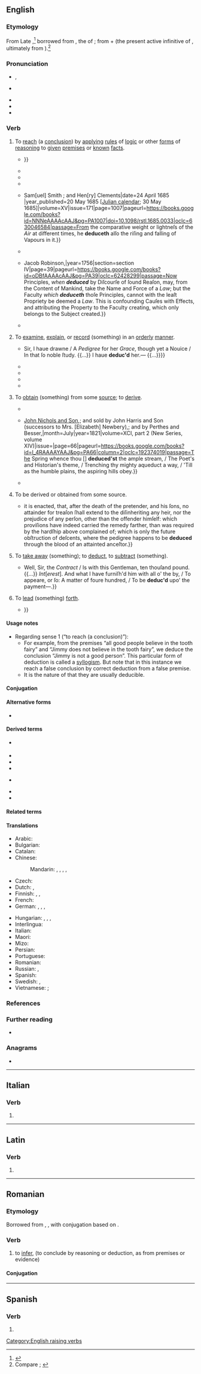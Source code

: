 ==English==
{{was wotd|2021|February|22}}

===Etymology===
{{root|en|ine-pro|*dewk-}}
From Late {{inh|en|enm|deducen|t=to demonstrate, prove, show; to argue, infer; to bring, lead; to turn (something) to a use; to deduct}},<ref>{{R:MED Online|entry=dēdūcen|pos=v|id=MED10771}}</ref> borrowed from {{bor|en|la|dēdūcere}}, the {{glossary|present}} {{glossary|active}} {{glossary|infinitive}} of {{m|la|dēdūcō|t=to lead or bring out or away; to accompany, conduct, escort; (''figuratively'') to derive, discover, deduce}}; from {{m|la|dē-|pos={{glossary|prefix}} meaning ‘from, away from’}} + {{m|la|dūcere}} (the present active infinitive of {{m|la|dūcō|t=to conduct, guide, lead; to draw, pull; to consider, regard, think}}, ultimately from {{der|en|ine-pro|*dewk-|t=to lead; to draw, pull}}).<ref>Compare {{R:OED Online|pos=v|id=48578|date=1894|nodot=1}}; {{R:Lexico|pos=v}}</ref>

===Pronunciation===
* {{a|RP}} {{IPA|en|/dɪˈdjuːs/}}, {{IPA|en|/dɪˈdʒuːs/}}
* {{a|GA}} {{IPA|en|/dɪˈd(j)us/|/də-/}}
* {{audio|en|En-us-deduce.ogg|Audio (GA)}}
* {{rhymes|en|uːs|s=2}}
* {{hyphenation|en|de|duce}}

===Verb===
{{en-verb}}

# {{lb|en|transitive}} To [[reach#Verb|reach]] (a [[conclusion]]) by [[apply]]ing [[rule#Noun|rules]] of [[logic]] or other [[form#Noun|forms]] of [[reasoning#Noun|reasoning]] to [[given#Adjective|given]] [[premises]] or [[known#Adjective|known]] [[fact]]s.
#: {{synonyms|en|conclude|infer}}
#: {{antonyms|en|induce}}
#* {{quote-book|en|author=&#91;{{w|Robert Persons}}?&#93;|chapter=The Second Parte of This Letter Conteyning Certaine Considerations of State vppon the Former Relation|translator=&#91;{{w|Henry Walpole}}&#93;|title=Nevves from Spayne and Holland Conteyning an Information of Inglish Affayres in Spayne vvith a Conferrence Made theruppon in Amsterdame of Holland.{{nb...|VVritten by a Gentleman trauelour Borne in the Lovv Countryes, and Brought Vp from a Child in Ingland, vnto a Gentleman His Frend and ofte in London.}}|location=[Amsterdam|publisher=A. Conincx]|date=11 September 1593<!--Gregorian calendar-->|section=folio &#91;29&#93;, recto and verso|sectionurl=https://books.google.com/books?id=YttlAAAAcAAJ&pg=PA29-IA1|oclc=287035935|passage=[T]he puritan buyldeth directly vpon the proteſtants firſt groundes in religion, & '''deduceth''' therof clearly and by ordinary conſequence al his concluſions, which the proteſtant cannot deny by divinity, but only by pollicy & humane ordination, or by turning to catholique anſwers contrary to ther owne principles: {{...}}}}
#* {{RQ:Bacon Learning|book=2|folio=110|verso=1|passage=[T]hoſe principles or firſt poſitions, have no diſcordance with that reaſon, which draweth downe and '''diduceth''' the inferiour poſitions.}}
#* {{RQ:Browne Pseudodoxia Epidemica|edition=2nd|chapter=Of the Great Climactericall Year, that is, Sixty Three|page=187|passage=Laſtly, One way more there may be of miſtake, at that not unuſuall among us, grounded upon a double compute of the year; the one beginning from the 25 of March, the other from the day of our birth unto the ſame again, which is the naturall account. Now hereupon many men frequently miſcaſt their daies; for in their age they '''diduce''' the account not from the day of their birth, but the year of our Lord, wherein they were born.}}
#* {{RQ:Hobbes Leviathan|chapter=Of Counsell|page=132|passage={{smallcaps|Counsell}}, is where a man ſaith, ''Doe'', or ''Doe not this'', and '''deduceth''' his reaſons from the benefit that arriveth by it to him to whom he ſaith it. And from this it is evident, that he that giveth Counſell, pretendeth onely (whatſoever he intendeth) the good of him, to whom he giveth it.}}
#* {{quote-journal|en|author=[John] Wallis|authorlink=John Wallis|title=A Discourse Concerning the Air’s Gravity, Observd in the Baroscope, Occasioned by that of Dr. [[w:George Garden (minister)|[''George''] ''Garden'']];{{nb...|Presented to the Phil. Soc. of Oxford, by the Reverend Dr. Wallis, President of that Society. April 14, 1685 [Julian calendar].}}|journal=[[w:Philosophical Transactions of the Royal Society|Philosophical Transactions: Giving Some Accompt of the Present Undertakings, Studies and Labours of the Ingenious in Many Considerable Parts of the World]]|location=Oxford, Oxfordshire|publisher={{...|Printed at the Theater in Oxford, for}} Sam[uel] Smith {{nb...|at the Prince’s Arms in Paul’s Church-yard London}}; and Hen[ry] Clements{{nb...|Book-seller in Oxford.}}|date=24 April 1685<!--Gregorian calendar-->|year_published=20 May 1685 &#91;[[Julian calendar]]; 30 May 1685&#93;|volume=XV|issue=171|page=1007|pageurl=https://books.google.com/books?id=NNNeAAAAcAAJ&pg=PA1007|doi=10.1098/rstl.1685.0033|oclc=630046584|passage=From the comparative weight or lightneſs of the ''Air'' at different times, he '''deduceth''' alſo the riſing and falling of Vapours in it.}}
#* {{RQ:Locke Human Understanding|chapter=No Innate Principles in the Mind|section=9|page=6|passage=But how then can thoſe Men think the ''uſe of Reaſon'' neceſſary to diſcover Principles that are ſupposed innate, when Reaſon (if we may believe them) is nothing elſe, but the Faculty of '''deducing''' unknown Truths from Principles or Propoſitions, that are already known?}}
#* {{quote-book|en|chapter=An Abstract of the Reciprocal Duties of Representatives and Their Constituents, on Constitutional Principles|title=A New System of Patriot Policy. Containing the Genuine Recantation of the [[w:William Pitt, 1st Earl of Chatham|British Cicero]].{{nb...|To which is Added, An Abs[t]ract of the Reciprocal Duties of Representatives and Their Constituents, on Constitutional Principles.}}|location=London|publisher={{...|Printed for}} Jacob Robinson,{{nb...|at the Golden Lion in Ludgate-Street.}}|year=1756|section=section IV|page=39|pageurl=https://books.google.com/books?id=oDBfAAAAcAAJ&pg=PA39|oclc=62428299|passage=Now Principles, ''when '''deduced''''' by Diſcourſe of ſound Reaſon, may, from the Content of Mankind, take the Name and Force of a ''Law''; but the Faculty ''which '''deduceth''''' thoſe Principles, cannot with the leaſt Propriety be deemed a ''Law''. This is confounding Cauſes with Effects, and attributing the Property to the Faculty creating, which only belongs to the Subject created.}}
#* {{RQ:Mary Shelley Frankenstein|edition=3rd|chapter=Letter IV. To Mrs. Saville, England.|page=17|passage=I do not know that the relation of my disasters will be useful to you; yet, when I reflect that you are pursuing the same course, exposing yourself to the same dangers which have rendered me what I am, I imagine that you may '''deduce''' an apt moral from my tale; one that may direct you if you succeed in your undertaking, and console you in case of failure.}}
# {{lb|en|transitive}} To [[examine]], [[explain]], or [[record#Verb|record]] (something) in an [[orderly]] [[manner]].
#* {{RQ:Jonson Staple of News|scene=ii|page=23|passage={{smallcaps|Pye[d-mantle].}} {{...}} Sir, I haue drawne / A ''Pedigree'' for her ''Grace'', though yet a Nouice / In that ſo noble ſtudy. {{...}} I haue '''deduc'd''' her.— {{...}}}}
#* {{RQ:Howell Epistolae|chapter=XXIX. To the Right Honourable Sir ''Peter Wichts'', Lord Ambassador at Constantinople.|date=5 June 1635|pages=249–250|pageref=250|passage=It ſeems there is ſome angry Star that hath hung over this Buſineſs of the ''Palatinate'' from the beginning of theſe ''German'' Wars to this very Day, which will too evidently appear, if one ſhould mark and '''deduce''' Matters from their firſt Riſe.}}
#* {{RQ:Thomson Spring|page=23|lines=573–578|passage=Lend me your ſong, ye nightingales! oh pour / The mazy-running ſoul of melody / Into my varied verſe! while I '''deduce''', / From the firſt note the hollow cuckoo ſings, / The ſymphony of Spring, and touch a theme / Unknown to fame, ''the Paſſion of the groves''.}}
#* {{RQ:Gibbon Roman Empire|volume=I|chapter=Reign of Claudius.—Defeat of the Goths.—Victories, Triumph, and Death of Aurelian.|page=296|passage=The general deſign of this work will not permit us minutely to relate the actions of every emperor after he aſcended the throne, much leſs '''deduce''' the various fortunes of his private life.}}
#* {{RQ:Scott Peveril of the Peak|volume=II|chapter=I|page=26|passage=If you leave this Isle, and got to the court of England, see what regard there will be paid to the old pedigree that '''deduces''' your descent from kings and conquerors.}}
# {{lb|en|transitive|archaic}} To [[obtain]] (something) from some [[source#Noun|source]]; to [[derive]].
#* {{RQ:Pope Works|volume=I|title=Thebais|pages=303–304|pageref=303|passage=O Goddeſs, ſay, ſhall I '''deduce''' my rhimes / From the dire nation in its early times, / ''[[w:Europa (consort of Zeus)|Europa]]''’s rape, ''{{w|Agenor}}''’s ſtern decree, / And ''{{w|Cadmus}}'' ſearching round the ſpacious ſea?}}
#* {{quote-journal|en|author=A. Heraud &#91;{{w|John Abraham Heraud}}?&#93;|title=Apostrophe to the [[w:New River (London)|New River]]|editor=Sylvanus Urban [pseudonym]|magazine=[[w:The Gentleman's Magazine|The Gentleman’s Magazine: And Historical Chronicle]]|location=London|publisher={{...|Printed by}} [[w:John Nichols (printer)|John Nichols and Son]],{{nb...|25, Parliament-street, Westminster; where letters are particularly requested to be sent, post-paid.}}; and sold by John Harris and Son (successors to Mrs. [Elizabeth] Newbery),{{nb...|at the corner of St. Paul’s Church Yard, Ludgate Street}}; and by Perthes and Besser,{{nb...|Hamburgh.}}|month=July|year=1821|volume=XCI, part 2 (New Series, volume XIV)|issue=|page=66|pageurl=https://books.google.com/books?id=I_4RAAAAYAAJ&pg=PA66|column=2|oclc=192374019|passage=The Spring whence thou &#91;{{w|Hugh Myddelton}}&#93; '''deduced'st''' the ample stream, / The Poet's and Historian's theme, / Trenching thy mighty aqueduct a way, / 'Till as the humble plains, the aspiring hills obey.}}
#* {{quote-book|en|author=Virgil|authorlink=Virgil|chapter=Book VI|translator=Oliver Crane|title=[[w:Aeneid|Virgil’s Æneid,{{nb...|Translated Literally, Line by Line, into English Dactylic Hexameter}}]]|location=New York, N.Y.|publisher=[[w:Baker & Taylor|The Baker & Taylor Co.]],{{nb...|740 and 742 Broadway.}}|year=1888|page=123|pageurl=https://books.google.com/books?id=z7wGAQAAIAAJ&pg=PA123|lines=832–834|oclc=776605665|passage=Do not, my children, O do not accustom yourselves to such warfares, / Nor on your country's vitals thus turn your invincible valor: / Sooner refrain thou, thou who '''deducest''' thy race from Olympus!}}
# {{lb|en|intransitive|archaic}} To be derived or obtained from some source.
#* {{RQ:Blackstone Commentaries|book=II|chapter=Of Title by Purchase, and First by Escheat|page=256|passage=[B]y the ſtatute 7 Ann. c. 21 {{...}} it is enacted, that, after the death of the pretender, and his ſons, no attainder for treaſon ſhall extend to the diſinheriting any heir, nor the prejudice of any perſon, other than the offender himſelf: which proviſions have indeed carried the remedy farther, than was required by the hardſhip above complained of; which is only the future obſtruction of deſcents, where the pedigree happens to be '''deduced''' through the blood of an attainted anceſtor.}}
# {{lb|en|transitive|obsolete}} To [[take away]] (something); to [[deduct]], to [[subtract]] (something).
#: {{ux|en|to '''deduce''' a part from the whole}}
#* {{RQ:Jonson Magnetic Lady|act=II|scene=vi|page=26|passage=''Pra''[''ctise'']. {{...}} Well, Sir, the ''Contract'' / Is with this Gentleman, ten thouſand pound. {{...}} ''Int''[''erest'']. And what I have furniſh'd him with all o' the by, / To appeare, or ſo: A matter of foure hundred, / To be '''deduc'd''' upo' the payment—.}}
# {{lb|en|transitive|obsolete|based on the word’s Latin {{glossary|etymon}}}} To [[lead#Verb|lead]] (something) [[forth]].
#* {{RQ:Drayton Poly-Olbion|chapter=The Third Song|part=Illustrations|page=51|passage=''Richard'' of the ''Vies'' will that ''[[w:Penda of Mercia|Penda]]'', K[ing] of ''Mereland'', firſt '''deduced''' a colony of ''Cambridge'' men hither and cals it ''Crekelade'', as other ''Kirklade'' with variety of names: {{...}}}}

====Usage notes====
* Regarding sense 1 (“to reach (a conclusion)”):
** For example, from the premises “all good people believe in the tooth fairy” and “Jimmy does not believe in the tooth fairy”, we deduce the conclusion “Jimmy is not a good person”. This particular form of deduction is called a [[syllogism]]. But note that in this instance we reach a false conclusion by correct deduction from a false premise.
** It is the nature of {{l|en|corollary#Noun|corollaries}} that they are usually deducible.

====Conjugation====
{{en-conj|stem=deduc|old=1}}

====Alternative forms====
* {{l|en|diduce}} {{qualifier|obsolete}}

====Derived terms====
* {{l|en|deducement}} {{qualifier|obsolete}}
* {{l|en|deducible}}
* {{l|en|deducibility}}
* {{l|en|deducing|pos=noun}}
* {{l|en|deducive}} {{qualifier|rare}}
* {{l|en|nondeducible}}
* {{l|en|undeducible}}

====Related terms====
{{col3|en
|adduce
|adduction
|conduct
|conduction
|conducive
|deducible
|deduct
|deductible
|deduction
|[[deductional]] {{qualifier|rare}}
|deductive
|deductively
|deductivism
|[[deductory]] {{qualifier|rare}}
|duke
|induce
|introduce
|introduction
|reduce
|reduction
|seduce
|subduce
|subduct
|subduction
|transduce
|transduction
}}

====Translations====
{{trans-top|to reach (a conclusion) by applying rules of logic or other forms of reasoning}}
* Arabic: {{t|ar|إِسْتَنْتَجَ}}
* Bulgarian: {{t+|bg|заключавам}}
* Catalan: {{t+|ca|deduir}}
* Chinese:
*: Mandarin: {{t+|cmn|演繹}}, {{t+|cmn|演绎|tr=yǎnyì}}, {{t+|cmn|推理|tr=tuīlǐ}}, {{t+|cmn|推斷}}, {{t+|cmn|推断|tr=tuīduàn}}
* Czech: {{t|cs|vyvodit}}
* Dutch: {{t+|nl|afleiden}}, {{t+|nl|deduceren}}
* Finnish: {{t+|fi|johtaa}}, {{t+|fi|päätellä}}, {{t|fi|[[vetää]] [[johtopäätös]]}}
* French: {{t+|fr|déduire}}
* German: {{t+|de|folgern}}, {{t+|de|ableiten}}, {{t+|de|herleiten}}, {{t+|de|deduzieren}}
{{trans-mid}}
* Hungarian: {{t+|hu|levezet}}, {{t|hu|leszármaztat}}, {{t+|hu|kikövetkeztet}}, {{t+|hu|következtet}}
* Interlingua: {{t|ia|deducer}}
* Italian: {{t+|it|dedurre}}
* Maori: {{t|mi|hīkaro}}
* Mizo: {{t|lus|chhuidawn}}
* Persian: {{t|fa|استنتاج کردن}}
* Portuguese: {{t+|pt|deduzir}}
* Romanian: {{t+|ro|deduce}}
* Russian: {{t+|ru|де́лать вы́вод|impf}}, {{t|ru|сде́лать вы́вод|pf}}
* Spanish: {{t+|es|deducir}}
* Swedish: {{t+|sv|deducera}}, {{t+|sv|härleda}}
* Vietnamese: {{t+|vi|suy đoán}}; {{t+|vi|suy lý}}
{{trans-bottom}}

{{trans-top|to examine, explain, or record (something) in an orderly manner}}
{{trans-mid}}
{{trans-bottom}}

{{trans-see|to obtain (something) from some source|derive}}

{{trans-top|to be derived or obtained from some source}}
{{trans-mid}}
{{trans-bottom}}

===References===
<references/>

===Further reading===
* {{pedia|deductive reasoning}}

===Anagrams===
* {{anagrams|en|a=cddeeu|deuced|educed}}

[[Category:English raising verbs]]

----

==Italian==

===Verb===
{{head|it|verb form}}

# {{inflection of|it|dedurre||3|s|pres|ind}}

----

==Latin==

===Verb===
{{la-verb-form|dēdūce}}

# {{inflection of|la|dēdūcō||2|s|pres|actv|impr}}

----

==Romanian==

===Etymology===
Borrowed from {{bor|ro|la|deducere}}, {{bor|ro|fr|déduire}}, with conjugation based on {{m|ro|duce}}.

===Verb===
{{ro-verb|conj=3|deduce|dedus}}

# {{lb|ro|transitive}} to [[infer]], {{l|en|deduce}} (to conclude by reasoning or deduction, as from premises or evidence)

====Conjugation====
{{ro-conj-duce|1=de}}

----

==Spanish==

===Verb===
{{head|es|verb form}}

# {{es-verb form of|deducir}}